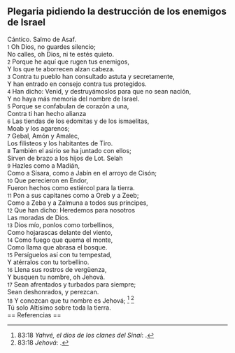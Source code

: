 == Plegaria pidiendo la destrucción de los enemigos de Israel ==

Cántico. Salmo de Asaf.<br>
{{anchor|1}} <small>1</small> Oh Dios, no guardes silencio;<br>
No calles, oh Dios, ni te estés quieto.<br>
{{anchor|2}} <small>2</small> Porque he aquí que rugen tus enemigos,<br>
Y los que te aborrecen alzan cabeza.<br>
{{anchor|3}} <small>3</small> Contra tu pueblo han consultado astuta y secretamente,<br>
Y han entrado en consejo contra tus protegidos.<br>
{{anchor|4}} <small>4</small> Han dicho: Venid, y destruyámoslos para que no sean nación,<br>
Y no haya más memoria del nombre de Israel.<br>
{{anchor|5}} <small>5</small> Porque se confabulan de corazón a una,<br>
Contra ti han hecho alianza<br>
{{anchor|6}} <small>6</small> Las tiendas de los edomitas y de los ismaelitas,<br>
Moab y los agarenos;<br>
{{anchor|7}} <small>7</small> Gebal, Amón y Amalec,<br>
Los filisteos y los habitantes de Tiro.<br>
{{anchor|8}} <small>8</small> También el asirio se ha juntado con ellos;<br>
Sirven de brazo a los hijos de Lot. Selah<br>
{{anchor|9}} <small>9</small> Hazles como a Madián,<br>
Como a Sísara, como a Jabín en el arroyo de Cisón;<br>
{{anchor|10}} <small>10</small> Que perecieron en Endor,<br>
Fueron hechos como estiércol para la tierra.<br>
{{anchor|11}} <small>11</small> Pon a sus capitanes como a Oreb y a Zeeb;<br>
Como a Zeba y a Zalmuna a todos sus príncipes,<br>
{{anchor|12}} <small>12</small> Que han dicho: Heredemos para nosotros<br>
Las moradas de Dios.<br>
{{anchor|13}} <small>13</small> Dios mío, ponlos como torbellinos,<br>
Como hojarascas delante del viento,<br>
{{anchor|14}} <small>14</small> Como fuego que quema el monte,<br>
Como llama que abrasa el bosque.<br>
{{anchor|15}} <small>15</small> Persíguelos así con tu tempestad,<br>
Y atérralos con tu torbellino.<br>
{{anchor|16}} <small>16</small> Llena sus rostros de vergüenza,<br>
Y busquen tu nombre, oh Jehová.<br>
{{anchor|17}} <small>17</small> Sean afrentados y turbados para siempre;<br>
Sean deshonrados, y perezcan.<br>
{{anchor|18}} <small>18</small> Y conozcan que tu nombre es Jehová; <ref>83:18 ''Yahvé, el dios de los clanes del Sinaí'': {{lib|LU|142|3|3}}.</ref> <ref>83:18 ''Jehová'': {{lib|LU|96|1|10}}.</ref><br>
Tú solo Altísimo sobre toda la tierra.<br>
== Referencias ==

<references />
